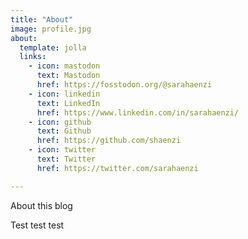```yaml
---
title: "About"
image: profile.jpg
about:
  template: jolla
  links:
    - icon: mastodon
      text: Mastodon
      href: https://fosstodon.org/@sarahaenzi
    - icon: linkedin
      text: LinkedIn
      href: https://www.linkedin.com/in/sarahaenzi/
    - icon: github
      text: Github
      href: https://github.com/shaenzi
    - icon: twitter
      text: Twitter
      href: https://twitter.com/sarahaenzi

---
```


About this blog

Test test test
